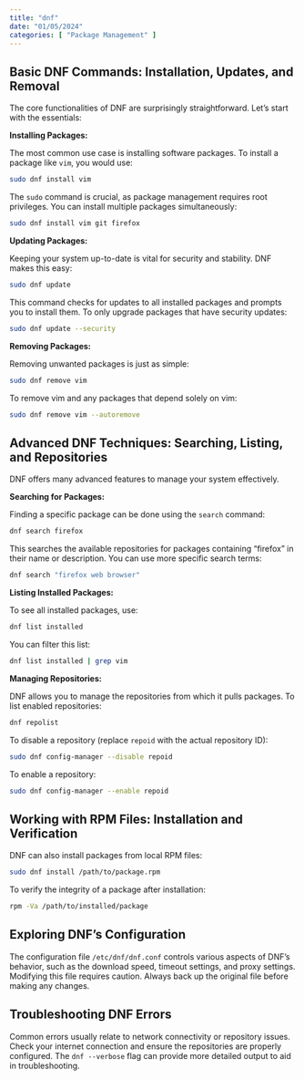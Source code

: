 ```yaml
---
title: "dnf"
date: "01/05/2024"
categories: [ "Package Management" ]
---
```

## Basic DNF Commands: Installation, Updates, and Removal

The core functionalities of DNF are surprisingly straightforward. Let's start with the essentials:

**Installing Packages:**

The most common use case is installing software packages.  To install a package like `vim`, you would use:

```bash
sudo dnf install vim
```

The `sudo` command is crucial, as package management requires root privileges.  You can install multiple packages simultaneously:

```bash
sudo dnf install vim git firefox
```

**Updating Packages:**

Keeping your system up-to-date is vital for security and stability. DNF makes this easy:

```bash
sudo dnf update
```

This command checks for updates to all installed packages and prompts you to install them.  To only upgrade packages that have security updates:

```bash
sudo dnf update --security
```

**Removing Packages:**

Removing unwanted packages is just as simple:

```bash
sudo dnf remove vim
```

To remove vim and any packages that depend solely on vim:

```bash
sudo dnf remove vim --autoremove
```


## Advanced DNF Techniques: Searching, Listing, and Repositories

DNF offers many advanced features to manage your system effectively.

**Searching for Packages:**

Finding a specific package can be done using the `search` command:

```bash
dnf search firefox
```

This searches the available repositories for packages containing "firefox" in their name or description.  You can use more specific search terms:

```bash
dnf search "firefox web browser"
```

**Listing Installed Packages:**

To see all installed packages, use:

```bash
dnf list installed
```

You can filter this list:

```bash
dnf list installed | grep vim
```

**Managing Repositories:**

DNF allows you to manage the repositories from which it pulls packages.  To list enabled repositories:

```bash
dnf repolist
```

To disable a repository (replace `repoid` with the actual repository ID):

```bash
sudo dnf config-manager --disable repoid
```

To enable a repository:

```bash
sudo dnf config-manager --enable repoid
```


##  Working with RPM Files: Installation and Verification

DNF can also install packages from local RPM files:

```bash
sudo dnf install /path/to/package.rpm
```

To verify the integrity of a package after installation:

```bash
rpm -Va /path/to/installed/package
```


##  Exploring DNF's Configuration

The configuration file `/etc/dnf/dnf.conf`  controls various aspects of DNF's behavior, such as the download speed, timeout settings, and proxy settings. Modifying this file requires caution.  Always back up the original file before making any changes.


##  Troubleshooting DNF Errors

Common errors usually relate to network connectivity or repository issues. Check your internet connection and ensure the repositories are properly configured.  The `dnf --verbose` flag can provide more detailed output to aid in troubleshooting.


